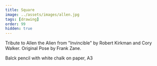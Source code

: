 ```yaml
---
title: Square
image: ../assets/images/allen.jpg
tags: [drawing]
order: 99
hidden: true
---
```


Tribute to Allen the Alien from "Invincible" by Robert Kirkman and Cory Walker.
Original Pose by Frank Zane. 

Balck pencil with white chalk on paper, A3
